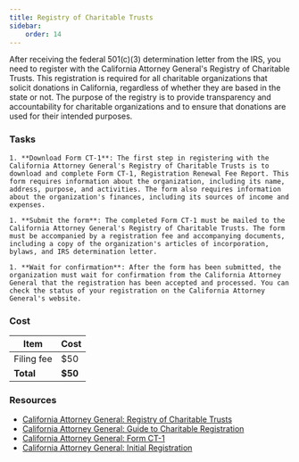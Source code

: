 ```yaml
---
title: Registry of Charitable Trusts
sidebar:
    order: 14
---
```


After receiving the federal 501(c)(3) determination letter from the IRS, you need to register with the California Attorney General's Registry of Charitable Trusts. This registration is required for all charitable organizations that solicit donations in California, regardless of whether they are based in the state or not. The purpose of the registry is to provide transparency and accountability for charitable organizations and to ensure that donations are used for their intended purposes.

### Tasks

<Steps>

    1. **Download Form CT-1**: The first step in registering with the California Attorney General's Registry of Charitable Trusts is to download and complete Form CT-1, Registration Renewal Fee Report. This form requires information about the organization, including its name, address, purpose, and activities. The form also requires information about the organization's finances, including its sources of income and expenses.

    1. **Submit the form**: The completed Form CT-1 must be mailed to the California Attorney General's Registry of Charitable Trusts. The form must be accompanied by a registration fee and accompanying documents, including a copy of the organization's articles of incorporation, bylaws, and IRS determination letter.

    1. **Wait for confirmation**: After the form has been submitted, the organization must wait for confirmation from the California Attorney General that the registration has been accepted and processed. You can check the status of your registration on the California Attorney General's website.

</Steps>

### Cost

| Item                   | Cost  |
|------------------------|-------|
| Filing fee             | $50   |
| **Total**              | **$50** |

### Resources

- [California Attorney General: Registry of Charitable Trusts](https://oag.ca.gov/charities)
- [California Attorney General: Guide to Charitable Registration](https://oag.ca.gov/sites/all/files/agweb/pdfs/charities/publications/guide_for_charities.pdf)
- [California Attorney General: Form CT-1](https://oag.ca.gov/system/files/media/ct1-form.pdf)
- [California Attorney General: Initial Registration](https://oag.ca.gov/charities/initial-reg)
